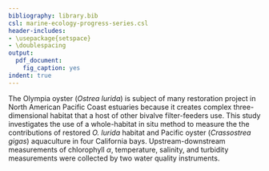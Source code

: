 ```yaml
---
bibliography: library.bib
csl: marine-ecology-progress-series.csl
header-includes: 
- \usepackage{setspace}
- \doublespacing
output:
  pdf_document:
    fig_caption: yes
indent: true
---
```


The Olympia oyster (*Ostrea lurida*) is subject of many restoration project in North American Pacific Coast estuaries because it creates complex three-dimensional habitat that a host of other bivalve filter-feeders use. 
This study investigates the use of a whole-habitat in situ method to measure the the contributions of restored *O. lurida* habitat and Pacific oyster (*Crassostrea gigas*) aquaculture in four California bays.
Upstream-downstream measurements of chlorophyll $\alpha$, temperature, salinity, and turbidity measurements were collected by two water quality instruments. 

